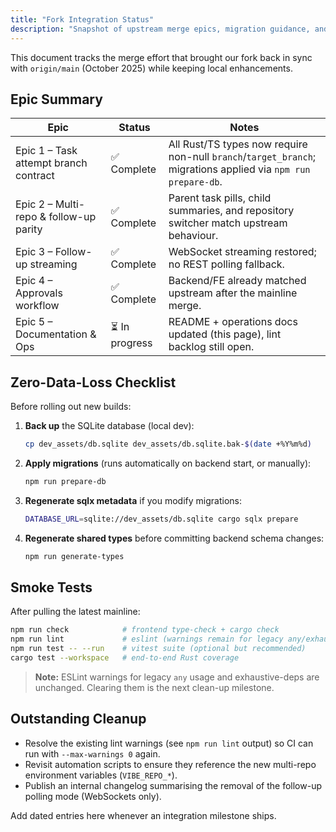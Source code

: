 ```yaml
---
title: "Fork Integration Status"
description: "Snapshot of upstream merge epics, migration guidance, and remaining cleanup tasks."
---
```


This document tracks the merge effort that brought our fork back in sync with `origin/main` (October&nbsp;2025) while keeping local enhancements.

## Epic Summary

| Epic | Status | Notes |
|------|--------|-------|
| Epic 1 – Task attempt branch contract | ✅ Complete | All Rust/TS types now require non-null `branch`/`target_branch`; migrations applied via `npm run prepare-db`. |
| Epic 2 – Multi-repo & follow-up parity | ✅ Complete | Parent task pills, child summaries, and repository switcher match upstream behaviour. |
| Epic 3 – Follow-up streaming | ✅ Complete | WebSocket streaming restored; no REST polling fallback. |
| Epic 4 – Approvals workflow | ✅ Complete | Backend/FE already matched upstream after the mainline merge. |
| Epic 5 – Documentation & Ops | ⏳ In progress | README + operations docs updated (this page), lint backlog still open. |

## Zero-Data-Loss Checklist

Before rolling out new builds:

1. **Back up** the SQLite database (local dev):
   ```bash
   cp dev_assets/db.sqlite dev_assets/db.sqlite.bak-$(date +%Y%m%d)
   ```
2. **Apply migrations** (runs automatically on backend start, or manually):
   ```bash
   npm run prepare-db
   ```
3. **Regenerate sqlx metadata** if you modify migrations:
   ```bash
   DATABASE_URL=sqlite://dev_assets/db.sqlite cargo sqlx prepare
   ```
4. **Regenerate shared types** before committing backend schema changes:
   ```bash
   npm run generate-types
   ```

## Smoke Tests

After pulling the latest mainline:

```bash
npm run check            # frontend type-check + cargo check
npm run lint             # eslint (warnings remain for legacy any/exhaustive-deps)
npm run test -- --run    # vitest suite (optional but recommended)
cargo test --workspace   # end-to-end Rust coverage
```

> **Note:** ESLint warnings for legacy `any` usage and exhaustive-deps are unchanged. Clearing them is the next clean-up milestone.

## Outstanding Cleanup

- Resolve the existing lint warnings (see `npm run lint` output) so CI can run with `--max-warnings 0` again.
- Revisit automation scripts to ensure they reference the new multi-repo environment variables (`VIBE_REPO_*`).
- Publish an internal changelog summarising the removal of the follow-up polling mode (WebSockets only).

Add dated entries here whenever an integration milestone ships.
